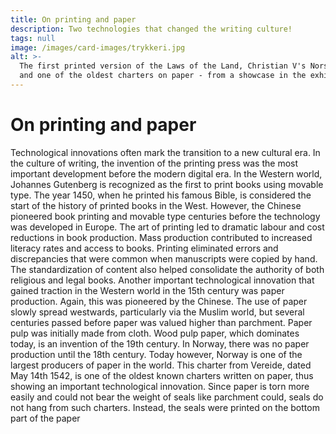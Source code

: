 ```yaml
---
title: On printing and paper
description: Two technologies that changed the writing culture!
tags: null
image: /images/card-images/trykkeri.jpg
alt: >-
  The first printed version of the Laws of the Land, Christian V's Norske Lov.
  and one of the oldest charters on paper - from a showcase in the exhibition.
---
```



# On printing and paper

<Container stil="initial side">
    Technological innovations often mark the transition to a new cultural era. In the culture of writing, the invention of the printing press was the most important development before the modern digital era. In the Western world, Johannes Gutenberg is recognized as the first to print books using movable type. The year 1450, when he printed his famous Bible, is considered the start of the history of printed books in the West. However, the Chinese pioneered book printing and movable type centuries before the technology was developed in Europe. The art of printing led to dramatic labour and cost reductions in book production. Mass production contributed to increased literacy rates and access to books. Printing eliminated errors and discrepancies that were common when manuscripts were copied by hand. The standardization of content also helped consolidate the authority of both religious and legal books. Another important technological innovation that gained traction in the Western world in the 15th century was paper production. Again, this was pioneered by the Chinese. The use of paper slowly spread westwards, particularly via the Muslim world, but several centuries passed before paper was valued higher than parchment. Paper pulp was initially made from cloth. Wood pulp paper, which dominates today, is an invention of the 19th century. In Norway, there was no paper production until the 18th century. Today however, Norway is one of the largest producers of paper in the world.
</Container>

<Work id="ubb-diplom-0214" marcus="https://marcus.uib.no/instance/charter/ubb-diplom-0214.html">
This charter from Vereide, dated May 14th 1542, is one of the oldest known charters written on paper, thus showing an important technological innovation. Since paper is torn more easily and could not bear the weight of seals like parchment could, seals do not hang from such charters. Instead, the seals were printed on the bottom part of the paper
</Work>

